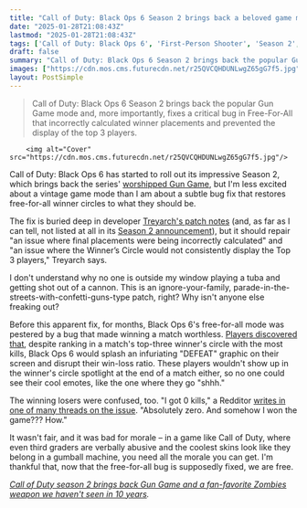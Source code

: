 ```yaml
---
title: "Call of Duty: Black Ops 6 Season 2 brings back a beloved game mode fans have been begging for, but all I care about is a practically meaningless bug fix"
date: "2025-01-28T21:08:43Z"
lastmod: "2025-01-28T21:08:43Z"
tags: ['Call of Duty: Black Ops 6', 'First-Person Shooter', 'Season 2', 'Gun Game', 'Free-For-All', 'Bug Fix', 'Patch Notes', 'Multiplayer']
draft: false
summary: "Call of Duty: Black Ops 6 Season 2 brings back the popular Gun Game mode and, more importantly, fixes a critical bug in Free-For-All that incorrectly calculated winner placements and prevented the display of the top 3 players."
images: ["https://cdn.mos.cms.futurecdn.net/r25QVCQHDUNLwgZ65gG7f5.jpg"]
layout: PostSimple
---
```

> Call of Duty: Black Ops 6 Season 2 brings back the popular Gun Game mode and, more importantly, fixes a critical bug in Free-For-All that incorrectly calculated winner placements and prevented the display of the top 3 players.


        <img alt="Cover" src="https://cdn.mos.cms.futurecdn.net/r25QVCQHDUNLwgZ65gG7f5.jpg"/>
        
Call of Duty: Black Ops 6 has started to roll out its impressive Season 2, which brings back the series' [worshipped Gun Game](https://www.reddit.com/r/blackops6/comments/1glysrw/bring_back_gun_game/), but I'm less excited about a vintage game mode than I am about a subtle bug fix that restores free-for-all winner circles to what they should be.

The fix is buried deep in developer [Treyarch's patch notes](https://www.callofduty.com/patchnotes/2025/01/call-of-duty-black-ops-6-season-02-patch-notes) (and, as far as I can tell, not listed at all in its [Season 2 announcement](https://www.callofduty.com/blog/2025/01/call-of-duty-black-ops-6-warzone-zombies-season-two-maps-modes-announcement)), but it should repair "an issue where final placements were being incorrectly calculated" and "an issue where the Winner’s Circle would not consistently display the Top 3 players," Treyarch says.

I don't understand why no one is outside my window playing a tuba and getting shot out of a cannon. This is an ignore-your-family, parade-in-the-streets-with-confetti-guns-type patch, right? Why isn't anyone else freaking out?

Before this apparent fix, for months, Black Ops 6's free-for-all mode was pestered by a bug that made winning a match worthless. [Players discovered that](https://www.reddit.com/r/blackops6/comments/1gs7djt/free_for_all_glitch/), despite ranking in a match's top-three winner's circle with the most kills, Black Ops 6 would splash an infuriating "DEFEAT" graphic on their screen and disrupt their win-loss ratio. These players wouldn't show up in the winner's circle spotlight at the end of a match either, so no one could see their cool emotes, like the one where they go "shhh."

The winning losers were confused, too. "I got 0 kills," a Redditor [writes in one of many threads on the issue](https://www.reddit.com/r/COD/comments/1h5s5qx/how_did_they_f_up_free_for_all_scoring_every_ffa/). "Absolutely zero. And somehow I won the game??? How."

It wasn't fair, and it was bad for morale – in a game like Call of Duty, where even third graders are verbally abusive and the coolest skins look like they belong in a gumball machine, you need all the morale you can get. I'm thankful that, now that the free-for-all bug is supposedly fixed, we are free.

[<em>Call of Duty season 2 brings back Gun Game and a fan-favorite Zombies weapon we haven't seen in 10 years</em>](https://www.gamesradar.com/games/call-of-duty/call-of-duty-season-2-brings-back-gun-game-and-a-fan-favorite-zombies-weapon-we-havent-seen-in-10-years/)*.*
        